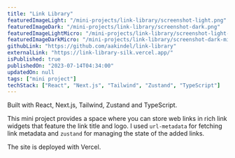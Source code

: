 ```yaml
---
title: "Link Library"
featuredImageLight: "/mini-projects/link-library/screenshot-light.png"
featuredImageDark: "/mini-projects/link-library/screenshot-dark.png"
featuredImageLightMicro: "/mini-projects/link-library/screenshot-light-micro.png"
featuredImageDarkMicro: "/mini-projects/link-library/screenshot-dark-micro.png"
githubLink: "https://github.com/aakindel/link-library"
externalLink: "https://link-library-silk.vercel.app/"
isPublished: true
publishedOn: "2023-07-14T04:34:00"
updatedOn: null
tags: ["mini project"]
techStack: ["React", "Next.js", "Tailwind", "Zustand", "TypeScript"]
---
```


Built with React, Next.js, Tailwind, Zustand and TypeScript.

This mini project provides a space where you can store web links
in rich link widgets that feature the link title and logo.
I used `url-metadata` for fetching link metadata and `zustand`
for managing the state of the added links.

The site is deployed with Vercel.
